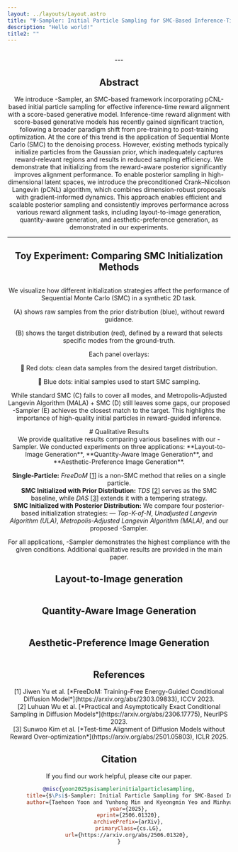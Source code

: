 ```yaml
---
layout: ../layouts/Layout.astro
title: "Ψ-Sampler: Initial Particle Sampling for SMC-Based Inference-Time Reward Alignment in Score Models"
description: "Hello world!"
title2: ""
---
```







<Header
  title={frontmatter.title}
  authors={[
    {
      name: "Taehoon Yoon*",
      url: "https://github.com/taehoon-yoon",
      institution: "KAIST",
      notes: [],
    },
    {
      name: "Yunhong Min*",
      url: "https://cactus-save-5ac.notion.site/4020147bcaef4257888b08b0a4ef238d",
      institution: "KAIST",
      notes: [],
    },
    {
      name: "Kyeongmin Yeo*",
      url: "https://32v.github.io/",
      institution: "KAIST",
      notes: [],
    },
    {
      name: "Minhyuk Sung",
      url: "https://mhsung.github.io/",
      institution: "KAIST",
      notes: [],
    },
  ]}
  notes={[
    { symbol: "*", text: "Equal contribution" },
  ]}
  links={[
    {
      name: "Paper",
      url: "https://arxiv.org/pdf/2506.01320",
      icon: "fa-solid:file-pdf",
    },
    {
      name: "arXiv",
      url: "https://arxiv.org/abs/2506.01320",
      icon: "academicons:arxiv",
    },
    {
      name: "Code",
      url: "https://github.com/KAIST-Visual-AI-Group/Psi-Sampler",
      icon: "mdi:github",
    },
  ]}
/>

<Figure caption="We propose Ψ-Sampler, an SMC-based framework that improves inference-time reward alignment in score-based generative models via efficient posterior initialization using the pCNL algorithm.">
  <Image src={teaser} alt="" />
</Figure>
---


## Abstract

We introduce <LaTeX inline formula="\Psi" />-Sampler, an SMC-based framework incorporating pCNL-based initial particle sampling for effective inference-time reward alignment with a score-based generative model. Inference-time reward alignment with score-based generative models has recently gained significant traction, following a broader paradigm shift from pre-training to post-training optimization. At the core of this trend is the application of Sequential Monte Carlo (SMC) to the denoising process. However, existing methods typically initialize particles from the Gaussian prior, which inadequately captures reward-relevant regions and results in reduced sampling efficiency. We demonstrate that initializing from the reward-aware posterior significantly improves alignment performance. To enable posterior sampling in high-dimensional latent spaces, we introduce the preconditioned Crank–Nicolson Langevin (pCNL) algorithm, which combines dimension-robust proposals with gradient-informed dynamics. This approach enables efficient and scalable posterior sampling and consistently improves performance across various reward alignment tasks, including layout-to-image generation, quantity-aware generation, and aesthetic-preference generation, as demonstrated in our experiments. 

---

## Toy Experiment: Comparing SMC Initialization Methods

<Image src={toy} alt="" />

We visualize how different initialization strategies affect the performance of Sequential Monte Carlo (SMC) in a synthetic 2D task.

(A) shows raw samples from the prior distribution (blue), without reward guidance.

(B) shows the target distribution (red), defined by a reward that selects specific modes from the ground-truth.

Each panel overlays:

🔴 Red dots: clean data samples from the desired target distribution.

🔵 Blue dots: initial samples used to start SMC sampling.

While standard SMC (C) fails to cover all modes, and Metropolis-Adjusted Langevin
 Algorithm (MALA) + SMC (D) still leaves some gaps, our proposed <LaTeX inline formula="\Psi" />-Sampler (E) achieves the closest match to the target. This highlights the importance of high-quality initial particles in reward-guided inference.

<div class="mt-7"></div>
# Qualitative Results
<div class="mt-2"></div>
We provide qualitative results comparing various baselines with our <LaTeX inline formula="\Psi" />-Sampler. 
We conducted experiments on three applications: **Layout-to-Image Generation**, **Quantity-Aware Image Generation**, and **Aesthetic-Preference Image Generation**.

**Single-Particle:** *FreeDoM* [[1](#ref-free)] is a non-SMC method that relies on a single particle.  
**SMC Initialized with Prior Distribution:** *TDS* [[2](#ref-wu)] serves as the SMC baseline, while *DAS* [[3](#ref-kim)] extends it with a tempering strategy.  
**SMC Initialized with Posterior Distribution:** We compare four posterior-based initialization strategies: — *Top-K-of-N*, *Unadjusted Langevin Algorithm (ULA)*, *Metropolis-Adjusted Langevin
 Algorithm (MALA)*, and our proposed <LaTeX inline formula="\Psi" />-Sampler.  

For all applications, <LaTeX inline formula="\Psi" />-Sampler demonstrates the highest compliance with the given conditions. Additional qualitative results are provided in the main paper.

## Layout-to-Image generation
<Image src={layout} alt="" />

## Quantity-Aware Image Generation
<Image src={counting} alt="" />

## Aesthetic-Preference Image Generation
<Image src={aesthetic} alt="" />

## References

<div class="text-sm leading-relaxed space-y-2">
  <div id="ref-free">
    [1] Jiwen Yu et al. [*FreeDoM: Training-Free Energy-Guided Conditional Diffusion Model*](https://arxiv.org/abs/2303.09833), ICCV 2023.
  </div>

  <div id="ref-wu">
    [2] Luhuan Wu et al. [*Practical and Asymptotically Exact Conditional Sampling in Diffusion Models*](https://arxiv.org/abs/2306.17775), NeurIPS 2023.
  </div>
  
  <div id="ref-kim">
    [3] Sunwoo Kim et al. [*Test-time Alignment of Diffusion Models without Reward Over-optimization*](https://arxiv.org/abs/2501.05803), ICLR 2025.
  </div>
</div>

## Citation

If you find our work helpful, please cite our paper.

```bibtex
@misc{yoon2025psisamplerinitialparticlesampling,
      title={$\Psi$-Sampler: Initial Particle Sampling for SMC-Based Inference-Time Reward Alignment in Score Models}, 
      author={Taehoon Yoon and Yunhong Min and Kyeongmin Yeo and Minhyuk Sung},
      year={2025},
      eprint={2506.01320},
      archivePrefix={arXiv},
      primaryClass={cs.LG},
      url={https://arxiv.org/abs/2506.01320}, 
}